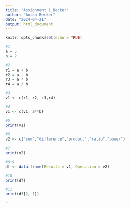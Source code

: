 ---
title: "Assignment_1_Becker"
author: "Anton Becker"
date: "2024-04-21"
output: html_document
---

```{r setup, include=FALSE}
knitr::opts_chunk$set(echo = TRUE)
```

```{r cars}
#1
a = 5 
b = 2

#2 
r1 = a + b
r2 = a - b
r3 = a * b
r4 = a / b 

#3 
v1 <- c(r1, r2, r3,r4)

#4 
v1 <- c(v1, a**b)

#5
print(v1)

#6 
v2 <- c("sum","difference","product","ratio","power")

#7
print(v2)

#8+9
df <- data.frame(Results = v1, Operation = v2)

#10
print(df)

#11
print(df[2, 1])

```


```

